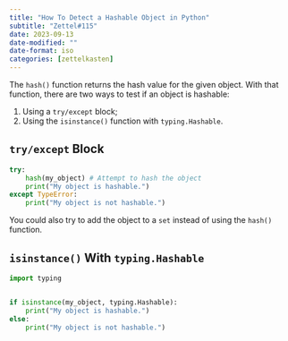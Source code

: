 ```yaml
---
title: "How To Detect a Hashable Object in Python"
subtitle: "Zettel#115"
date: 2023-09-13
date-modified: ""
date-format: iso
categories: [zettelkasten]
---
```

The `hash()` function returns the hash value for the given object. With that function, there are two ways to test if an object is hashable:

1. Using a `try/except` block;
1. Using the `isinstance()` function with `typing.Hashable`.

## `try/except` Block

```python
try:
    hash(my_object) # Attempt to hash the object
    print("My object is hashable.")
except TypeError:
    print("My object is not hashable.")
```

You could also try to add the object to a `set` instead of using the `hash()` function.

## `isinstance()` With `typing.Hashable`

```python
import typing


if isinstance(my_object, typing.Hashable):
    print("My object is hashable.")
else:
    print("My object is not hashable.")
```
